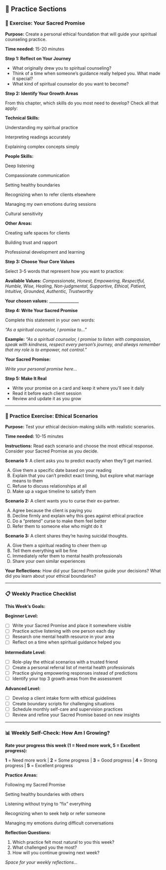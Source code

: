 ## 📝 Practice Sections {.practice-header}

::: {.exercise-box}
### 🌟 Exercise: Your Sacred Promise {.exercise-title}

::: {.exercise-meta}
**Purpose:** Create a personal ethical foundation that will guide your spiritual counseling practice.

**Time needed:** 15-20 minutes
:::

::: {.exercise-content}
**Step 1: Reflect on Your Journey**

- What originally drew you to spiritual counseling?
- Think of a time when someone's guidance really helped you. What made it special?
- What kind of spiritual counselor do you want to become?

**Step 2: Identify Your Growth Areas**

From this chapter, which skills do you most need to develop? Check all that apply:

::: {.practice-assessment-box}
**Technical Skills:**

Understanding my spiritual practice

Interpreting readings accurately

Explaining complex concepts simply

**People Skills:**

Deep listening

Compassionate communication

Setting healthy boundaries

Recognizing when to refer clients elsewhere

Managing my own emotions during sessions

Cultural sensitivity

**Other Areas:**

Creating safe spaces for clients

Building trust and rapport

Professional development and learning
:::

**Step 3: Choose Your Core Values**

Select 3-5 words that represent how you want to practice:

::: {.values-selection}
**Available Values:** *Compassionate, Honest, Empowering, Respectful, Humble, Wise, Healing, Non-judgmental, Supportive, Ethical, Patient, Intuitive, Grounded, Authentic, Trustworthy*

::: {.writing-space}
**Your chosen values:** _______________
:::
:::

**Step 4: Write Your Sacred Promise**

Complete this statement in your own words:

*"As a spiritual counselor, I promise to..."*

::: {.example-box}
**Example:** *"As a spiritual counselor, I promise to listen with compassion, speak with kindness, respect every person's journey, and always remember that my role is to empower, not control."*
:::

**Your Sacred Promise:**

::: {.writing-space}
*Write your personal promise here...*
:::

**Step 5: Make It Real**

- Write your promise on a card and keep it where you'll see it daily
- Read it before each client session
- Review and update it as you grow
:::
:::

---

::: {.exercise-box}
### 🎯 Practice Exercise: Ethical Scenarios {.exercise-title}

::: {.exercise-meta}
**Purpose:** Test your ethical decision-making skills with realistic scenarios.

**Time needed:** 10-15 minutes
:::

::: {.exercise-content}
**Instructions:** Read each scenario and choose the most ethical response. Consider your Sacred Promise as you decide.

::: {.quiz-box}
**Scenario 1:** A client asks you to predict exactly when they'll get married.

A) Give them a specific date based on your reading  
B) Explain that you can't predict exact timing, but explore what marriage means to them  
C) Refuse to discuss relationships at all  
D) Make up a vague timeline to satisfy them  

**Scenario 2:** A client wants you to curse their ex-partner.

A) Agree because the client is paying you  
B) Decline firmly and explain why this goes against ethical practice  
C) Do a "pretend" curse to make them feel better  
D) Refer them to someone else who might do it  

**Scenario 3:** A client shares they're having suicidal thoughts.

A) Give them a spiritual reading to cheer them up  
B) Tell them everything will be fine  
C) Immediately refer them to mental health professionals  
D) Share your own similar experiences  
:::

::: {.writing-space}
**Your Reflections:** How did your Sacred Promise guide your decisions? What did you learn about your ethical boundaries?
:::
:::
:::

---

::: {.action-box}
### 📋 Weekly Practice Checklist

**This Week's Goals:**

**Beginner Level:**

- [ ] Write your Sacred Promise and place it somewhere visible
- [ ] Practice active listening with one person each day
- [ ] Research one mental health resource in your area
- [ ] Reflect on a time when spiritual guidance helped you

**Intermediate Level:**

- [ ] Role-play the ethical scenarios with a trusted friend
- [ ] Create a personal referral list of mental health professionals
- [ ] Practice giving empowering responses instead of predictions
- [ ] Identify your top 3 growth areas from the assessment

**Advanced Level:**

- [ ] Develop a client intake form with ethical guidelines
- [ ] Create boundary scripts for challenging situations
- [ ] Schedule monthly self-care and supervision practices
- [ ] Review and refine your Sacred Promise based on new insights
:::

---

::: {.practice-assessment-box}
### 📊 Weekly Self-Check: How Am I Growing?

**Rate your progress this week (1 = Need more work, 5 = Excellent progress):**

::: {.rating-scale .no-rating}
**1** = Need more work | **2** = Some progress | **3** = Good progress | **4** = Strong progress | **5** = Excellent progress
:::

**Practice Areas:**

Following my Sacred Promise

Setting healthy boundaries with others

Listening without trying to "fix" everything

Recognizing when to seek help or refer someone

Managing my emotions during difficult conversations

**Reflection Questions:**

1. Which practice felt most natural to you this week?
2. What challenged you the most?
3. How will you continue growing next week?

::: {.writing-space}
*Space for your weekly reflections...*
:::
:::

<script src="../scripts/quiz-interactions.js"></script>
